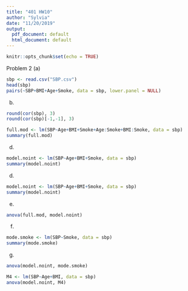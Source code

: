 ```yaml
---
title: "401 HW10"
author: "Sylvia"
date: "11/20/2019"
output:
  pdf_document: default
  html_document: default
---
```


```r
knitr::opts_chunk$set(echo = TRUE)
```
Problem 2
(a)
```r
sbp <- read.csv("SBP.csv")
head(sbp)
pairs(~SBP+BMI+Age+Smoke, data = sbp, lower.panel = NULL)
```

(b)
```r
round(cor(sbp), 3)
round(cor(sbp)[-1,-1], 3)
```

```r
full.mod <- lm(SBP~Age+BMI+Smoke+Age:Smoke+BMI:Smoke, data = sbp)
summary(full.mod)
```

(d)

```r
model.noint <- lm(SBP~Age+BMI+Smoke, data = sbp)
summary(model.noint)
```


(d)

```r
model.noint <- lm(SBP~Age+BMI+Smoke, data = sbp)
summary(model.noint)
```

(e)

```r
anova(full.mod, model.noint)
```

(f)

```r
mode.smoke <- lm(SBP~Smoke, data = sbp)
summary(mode.smoke)
```

(g)
```r
anova(model.noint, mode.smoke)
```

```r
M4 <- lm(SBP~Age+BMI, data = sbp)
anova(model.noint, M4)
```

